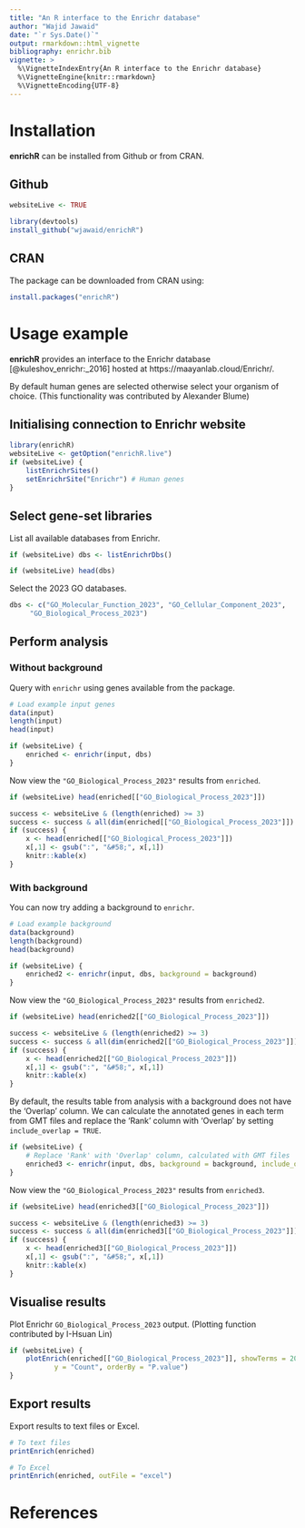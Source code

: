 ```yaml
---
title: "An R interface to the Enrichr database"
author: "Wajid Jawaid"
date: "`r Sys.Date()`"
output: rmarkdown::html_vignette
bibliography: enrichr.bib
vignette: >
  %\VignetteIndexEntry{An R interface to the Enrichr database}
  %\VignetteEngine{knitr::rmarkdown}
  %\VignetteEncoding{UTF-8}
---
```


# Installation

**enrichR** can be installed from Github or from CRAN.

## Github

```r
websiteLive <- TRUE
```

```r
library(devtools)
install_github("wjawaid/enrichR")
```

## CRAN

The package can be downloaded from CRAN using:

```r
install.packages("enrichR")
```

# Usage example

**enrichR** provides an interface to the Enrichr database [@kuleshov_enrichr:_2016] hosted at https://maayanlab.cloud/Enrichr/.  

By default human genes are selected otherwise select your organism of choice. (This functionality was contributed by Alexander Blume)

## Initialising connection to Enrichr website

```r
library(enrichR)
websiteLive <- getOption("enrichR.live")
if (websiteLive) {
    listEnrichrSites()
    setEnrichrSite("Enrichr") # Human genes   
}
```

## Select gene-set libraries

List all available databases from Enrichr.

```r
if (websiteLive) dbs <- listEnrichrDbs()
```

```r
if (websiteLive) head(dbs)
```

Select the 2023 GO databases.

```r
dbs <- c("GO_Molecular_Function_2023", "GO_Cellular_Component_2023", 
	 "GO_Biological_Process_2023")
```

## Perform analysis

### Without background

Query with `enrichr` using genes available from the package.

```r
# Load example input genes
data(input)
length(input)
head(input)

if (websiteLive) {
    enriched <- enrichr(input, dbs)
}
```

Now view the `"GO_Biological_Process_2023"` results from `enriched`.

```r
if (websiteLive) head(enriched[["GO_Biological_Process_2023"]])
```

```r
success <- websiteLive & (length(enriched) >= 3)
success <- success & all(dim(enriched[["GO_Biological_Process_2023"]]) > 2)
if (success) {
    x <- head(enriched[["GO_Biological_Process_2023"]])
    x[,1] <- gsub(":", "&#58;", x[,1])
    knitr::kable(x)
}
```

### With background

You can now try adding a background to `enrichr`.

```r
# Load example background
data(background)
length(background)
head(background)

if (websiteLive) {
    enriched2 <- enrichr(input, dbs, background = background)
}
```

Now view the `"GO_Biological_Process_2023"` results from `enriched2`.

```r
if (websiteLive) head(enriched2[["GO_Biological_Process_2023"]])
```

```r
success <- websiteLive & (length(enriched2) >= 3)
success <- success & all(dim(enriched2[["GO_Biological_Process_2023"]]) > 2)
if (success) {
    x <- head(enriched2[["GO_Biological_Process_2023"]])
    x[,1] <- gsub(":", "&#58;", x[,1])
    knitr::kable(x)
}
```

By default, the results table from analysis with a background does not have the 'Overlap' column.
We can calculate the annotated genes in each term from GMT files and 
replace the 'Rank' column with 'Overlap' by setting `include_overlap = TRUE`.

```r
if (websiteLive) {
    # Replace 'Rank' with 'Overlap' column, calculated with GMT files
    enriched3 <- enrichr(input, dbs, background = background, include_overlap = TRUE)
}
```

Now view the `"GO_Biological_Process_2023"` results from `enriched3`.

```r
if (websiteLive) head(enriched3[["GO_Biological_Process_2023"]])
```

```r
success <- websiteLive & (length(enriched3) >= 3)
success <- success & all(dim(enriched3[["GO_Biological_Process_2023"]]) > 2)
if (success) {
    x <- head(enriched3[["GO_Biological_Process_2023"]])
    x[,1] <- gsub(":", "&#58;", x[,1])
    knitr::kable(x)
}
```

## Visualise results

Plot Enrichr `GO_Biological_Process_2023` output. (Plotting function contributed by I-Hsuan Lin)

```r
if (websiteLive) {
    plotEnrich(enriched[["GO_Biological_Process_2023"]], showTerms = 20, numChar = 40, 
	       y = "Count", orderBy = "P.value")
}
```

## Export results

Export results to text files or Excel.

```r
# To text files
printEnrich(enriched)

# To Excel
printEnrich(enriched, outFile = "excel")

```

# References
